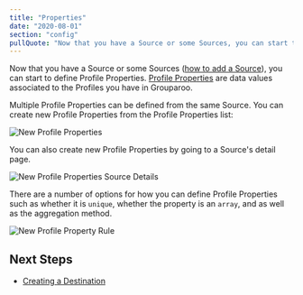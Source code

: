 ```yaml
---
title: "Properties"
date: "2020-08-01"
section: "config"
pullQuote: "Now that you have a Source or some Sources, you can start to define Profile Properties. Profile Properties are data values associated to the Profiles you have in Grouparoo."
---
```


Now that you have a Source or some Sources ([how to add a Source](/docs/config/sources)), you can start to define Profile Properties. [Profile Properties](/docs/getting-started/product-concepts) are data values associated to the Profiles you have in Grouparoo.

Multiple Profile Properties can be defined from the same Source. You can create new Profile Properties from the Profile Properties list:

<Image
  centered
  source="New Profile Properties"
  alt="New Profile Properties"
  src="docs/guides/new-profile-properties.png"
  width={820}
  height={414}
/>

You can also create new Profile Properties by going to a Source's detail page.

<Image
  centered
  source="New Profile Properties Source Details"
  alt="New Profile Properties Source Details"
  src="docs/guides/new-profile-properties-source-detail.png"
  width={820}
  height={414}
/>

There are a number of options for how you can define Profile Properties such as whether it is `unique`, whether the property is an `array`, and as well as the aggregation method.

<Image
  centered
  source="New Profile Property Rule"
  alt="New Profile Property Rule"
  src="docs/guides/add-profile-property.png"
  width={820}
  height={414}
/>

## Next Steps

- [Creating a Destination](/docs/config/destinations)

